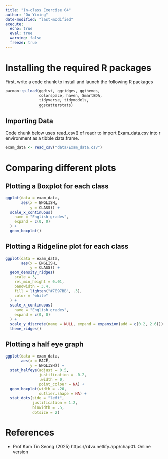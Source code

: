 ```yaml
---
title: "In-class Exercise 04"
author: "Ou Yiming"
date-modified: "last-modified"
execute:
  echo: true
  eval: true
  warning: false
  freeze: true
---
```


# Installing the required R packages

First, write a code chunk to install and launch the following R packages

```r
pacman::p_load(ggdist, ggridges, ggthemes,
               colorspace, haven, SmartEDA, 
               tidyverse, tidymodels,
               ggscatterstats)
```

## Importing Data

Code chunk below uses read_csv() of readr to import Exam_data.csv into r environment as a tibble data.frame.

```r
exam_data <- read_csv("data/Exam_data.csv")
```

# Comparing different plots

## Plotting a Boxplot for each class

```r
ggplot(data = exam_data,
       aes(x = ENGLISH,
           y = CLASS)) +
  scale_x_continuous(
    name = "English grades",
    expand = c(0, 0)
  ) +
  geom_boxplot()
```

## Plotting a Ridgeline plot for each class

```r
ggplot(data = exam_data,
       aes(x = ENGLISH,
           y = CLASS)) +
  geom_density_ridges(
    scale = 3,
    rel_min_height = 0.01,
    bandwidth = 3.4,
    fill = lighten("#7097BB", .3),
    color = "white"
  ) +
  scale_x_continuous(
    name = "English grades",
    expand = c(0, 0)
  ) +
  scale_y_discrete(name = NULL, expand = expansion(add = c(0.2, 2.6))) +
  theme_ridges()
```

## Plotting a half eye graph

```r
ggplot(data = exam_data, 
       aes(x = RACE, 
           y = ENGLISH)) +
  stat_halfeye(adjust = 0.5,
               justification = -0.2,
               .width = 0,
               point_colour = NA) +
  geom_boxplot(width = .20,
               outlier.shape = NA) +
  stat_dots(side = "left", 
            justification = 1.2, 
            binwidth = .5,
            dotsize = 2)
```
# References

-   Prof Kam Tin Seong (2025) https://r4va.netlify.app/chap01. Online version
